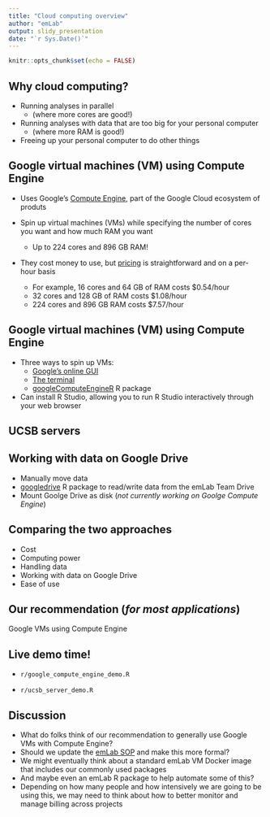```yaml
---
title: "Cloud computing overview"
author: "emLab"
output: slidy_presentation
date: "`r Sys.Date()`"
---
```


```r
knitr::opts_chunk$set(echo = FALSE)
```

## Why cloud computing?

- Running analyses in parallel 
  + (where more cores are good!)   

- Running analyses with data that are too big for your personal computer 
  + (where more RAM is good!)  
  
- Freeing up your personal computer to do other things  

## Google virtual machines (VM) using Compute Engine  

- Uses Google's [Compute Engine](https://cloud.google.com/compute), part of the Google Cloud ecosystem of produts  

- Spin up virtual machines (VMs) while specifying the number of cores you want and how much RAM you want  

  + Up to 224 cores and 896 GB RAM!

- They cost money to use, but [pricing](https://cloud.google.com/compute/vm-instance-pricing) is straightforward and on a per-hour basis  

  + For example, 16 cores and 64 GB of RAM costs \$0.54/hour
  + 32 cores and 128 GB of RAM costs \$1.08/hour
  + 224 cores and 896 GB RAM costs \$7.57/hour

## Google virtual machines (VM) using Compute Engine  

- Three ways to spin up VMs: 
  + [Google's online GUI](https://console.cloud.google.com/compute)  
  + [The terminal](https://grantmcdermott.com/ds4e/gce-i.html)  
  + [googleComputeEngineR](https://cloudyr.github.io/googleComputeEngineR/) R package
  
- Can install R Studio, allowing you to run R Studio interactively through your web browser

## UCSB servers

## Working with data on Google Drive

- Manually move data 
- [googledrive](https://googledrive.tidyverse.org/index.html) R package to read/write data from the emLab Team Drive
- Mount Goolge Drive as disk (*not currently working on Goolge Compute Engine*)

## Comparing the two approaches

- Cost
- Computing power
- Handling data
- Working with data on Google Drive
- Ease of use

## Our recommendation (*for most applications*)

Google VMs using Compute Engine

## Live demo time!

- `r/google_compute_engine_demo.R`

- `r/ucsb_server_demo.R`

## Discussion

- What do folks think of our recommendation to generally use Google VMs with Compute Engine?
- Should we update the [emLab SOP](https://emlab-ucsb.github.io/SOP/5-high-performance-computing.html) and make this more formal?
- We might eventually think about a standard emLab VM Docker image that includes our commonly used packages
- And maybe even an emLab R package to help automate some of this?
- Depending on how many people and how intensively we are going to be using this, we may need to think about how to better monitor and manage billing across projects